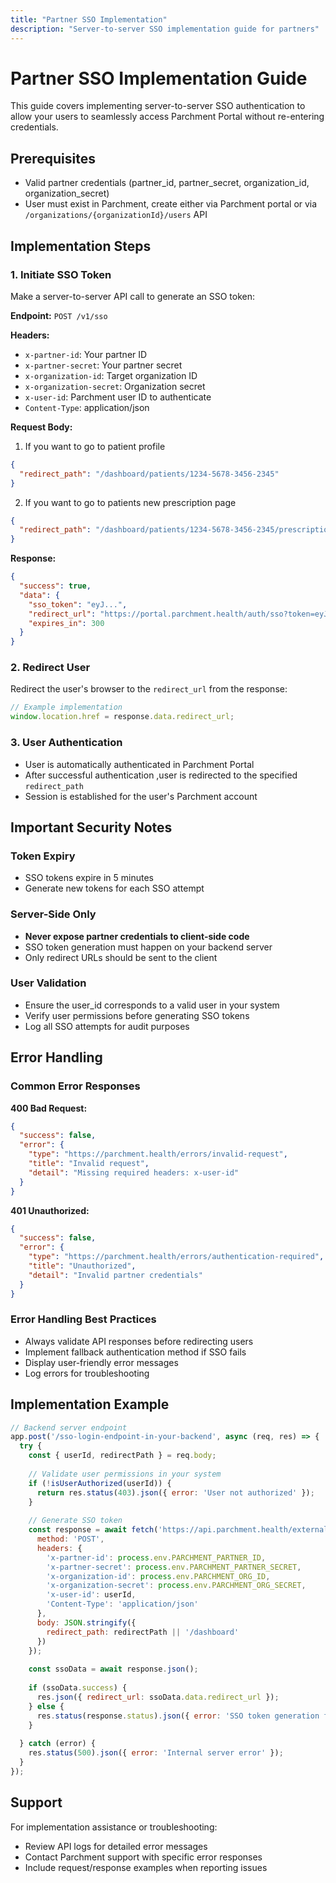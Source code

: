 ```yaml
---
title: "Partner SSO Implementation"
description: "Server-to-server SSO implementation guide for partners"
---
```


# Partner SSO Implementation Guide

This guide covers implementing server-to-server SSO authentication to allow your users to seamlessly access Parchment Portal without re-entering credentials.

## Prerequisites

- Valid partner credentials (partner_id, partner_secret, organization_id, organization_secret)
- User must exist in Parchment, create either via Parchment portal or via `/organizations/{organizationId}/users` API

## Implementation Steps

### 1. Initiate SSO Token

Make a server-to-server API call to generate an SSO token:

**Endpoint:** `POST /v1/sso`

**Headers:**
- `x-partner-id`: Your partner ID
- `x-partner-secret`: Your partner secret
- `x-organization-id`: Target organization ID
- `x-organization-secret`: Organization secret
- `x-user-id`: Parchment user ID to authenticate
- `Content-Type`: application/json

**Request Body:**

1. If you want to go to patient profile

```json
{
  "redirect_path": "/dashboard/patients/1234-5678-3456-2345"
}
```

2. If you want to go to patients new prescription page

```json
{
  "redirect_path": "/dashboard/patients/1234-5678-3456-2345/prescriptions"
}
```

**Response:**
```json
{
  "success": true,
  "data": {
    "sso_token": "eyJ...",
    "redirect_url": "https://portal.parchment.health/auth/sso?token=eyJ...&redirect=%2Fdashboard%2Fpatients%2F...",
    "expires_in": 300
  }
}
```

### 2. Redirect User

Redirect the user's browser to the `redirect_url` from the response:

```javascript
// Example implementation
window.location.href = response.data.redirect_url;
```

### 3. User Authentication

- User is automatically authenticated in Parchment Portal
- After successful authentication ,user is redirected to the specified `redirect_path`
- Session is established for the user's Parchment account

## Important Security Notes

### Token Expiry
- SSO tokens expire in 5 minutes
- Generate new tokens for each SSO attempt

### Server-Side Only
- **Never expose partner credentials to client-side code**
- SSO token generation must happen on your backend server
- Only redirect URLs should be sent to the client

### User Validation
- Ensure the user_id corresponds to a valid user in your system
- Verify user permissions before generating SSO tokens
- Log all SSO attempts for audit purposes

## Error Handling

### Common Error Responses

**400 Bad Request:**
```json
{
  "success": false,
  "error": {
    "type": "https://parchment.health/errors/invalid-request",
    "title": "Invalid request",
    "detail": "Missing required headers: x-user-id"
  }
}
```

**401 Unauthorized:**
```json
{
  "success": false,
  "error": {
    "type": "https://parchment.health/errors/authentication-required",
    "title": "Unauthorized",
    "detail": "Invalid partner credentials"
  }
}
```

### Error Handling Best Practices

- Always validate API responses before redirecting users
- Implement fallback authentication method if SSO fails
- Display user-friendly error messages
- Log errors for troubleshooting

## Implementation Example

```javascript
// Backend server endpoint
app.post('/sso-login-endpoint-in-your-backend', async (req, res) => {
  try {
    const { userId, redirectPath } = req.body;
    
    // Validate user permissions in your system
    if (!isUserAuthorized(userId)) {
      return res.status(403).json({ error: 'User not authorized' });
    }
    
    // Generate SSO token
    const response = await fetch('https://api.parchment.health/external/v1/sso', {
      method: 'POST',
      headers: {
        'x-partner-id': process.env.PARCHMENT_PARTNER_ID,
        'x-partner-secret': process.env.PARCHMENT_PARTNER_SECRET,
        'x-organization-id': process.env.PARCHMENT_ORG_ID,
        'x-organization-secret': process.env.PARCHMENT_ORG_SECRET,
        'x-user-id': userId,
        'Content-Type': 'application/json'
      },
      body: JSON.stringify({
        redirect_path: redirectPath || '/dashboard'
      })
    });
    
    const ssoData = await response.json();
    
    if (ssoData.success) {
      res.json({ redirect_url: ssoData.data.redirect_url });
    } else {
      res.status(response.status).json({ error: 'SSO token generation failed' });
    }
    
  } catch (error) {
    res.status(500).json({ error: 'Internal server error' });
  }
});
```

## Support

For implementation assistance or troubleshooting:
- Review API logs for detailed error messages
- Contact Parchment support with specific error responses
- Include request/response examples when reporting issues
